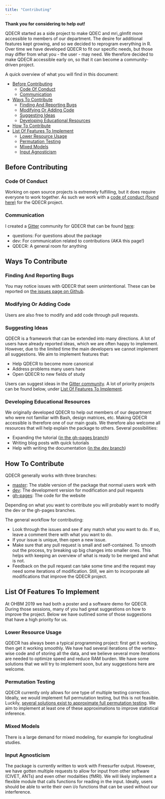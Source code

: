 ```yaml
---
title: "Contributing"
---
```


**Thank you for considering to help out!**

QDECR started as a side project to make QDEC and mri_glmfit more accessible to members of our department. The desire for additional features kept growing, and so we decided to reprogram everything in R. Over time we have developed QDECR to fit our specific needs, but those may differ from what you - the user - may need. We therefore decided to make QDECR accessible early on, so that it can become a community-driven project.

A quick overview of what you will find in this document:

* [Before Contributing](#before-contributing)
  - [Code Of Conduct](#code-of-conduct)
  - [Communication](#communication)
* [Ways To Contribute](#ways-to-contribute)
  - [Finding And Reporting Bugs](#finding-and-reporting-bugs)
  - [Modifying Or Adding Code](#modifying-or-adding-code)
  - [Suggesting Ideas](#suggesting-ideas)
  - [Developing Educational Resources](#developing-educational resources)
* [How To Contribute](#how-to-contribute)
* [List Of Features To Implement](#list-of-features-to-implement)
  - [Lower Resource Usage](#lower-resource-usage)
  - [Permutation Testing](#permutation-testing)
  - [Mixed Models](#mixed-models)
  - [Input Agnosticism](#input-agnosticism)
  
## Before Contributing

### Code Of Conduct

Working on open source projects is extremely fulfilling, but it does require everyone to work together. As such we work with a [code of conduct (found here)](code-of-conduct.html) for the QDECR project.

### Communication

I created a [Gitter](https://gitter.im) community for QDECR that can be found [here](https://gitter.im/QDECR/):

* questions: For questions about the package
* dev: For communication related to contributions (AKA this page!)
* QDECR: A general room for anything

## Ways To Contribute

### Finding And Reporting Bugs

You may notice issues with QDECR that seem unintentional. These can be reported on [the issues page on Github](https://github.com/slamballais/QDECR/issues). 

### Modifying Or Adding Code

Users are also free to modify and add code through pull requests.

### Suggesting Ideas

QDECR is a framework that can be extended into many directions. A lot of users have already reported ideas, which we are often happy to implement. However, due to the limited time the main developers we cannot implement all suggestions. We aim to implement features that:

* Help QDECR to become more canonical
* Address problems many users have
* Open QDECR to new fields of study

Users can suggest ideas in the [Gitter community](https://gitter.im/QDECR/). A lot of priority projects can be found below, under [List Of Features To Implement](#list-of-features-to-implement).

### Developing Educational Resources

We originally developed QDECR to help out members of our department who were not familiar with Bash, design matrices, etc. Making QDECR accessible is therefore one of our main goals. We therefore also welcome all resources that will help explain the package to others. Several possibilities:

* Expanding the tutorial ([in the gh-pages branch](https://github.com/slamballais/QDECR/tree/gh-pages))
* Writing blog posts with quick tutorials
* Help with writing the documentation ([in the dev branch](https://github.com/slamballais/QDECR/tree/dev))

## How To Contribute

QDECR generally works with three branches:

* [master](https://github.com/slamballais/QDECR/tree/master): The stable version of the package that normal users work with
* [dev](https://github.com/slamballais/QDECR/tree/dev): The development version for modification and pull requests
* [gh-pages](https://github.com/slamballais/QDECR/tree/gh-pages): The code for the website

Depending on what you want to contribute you will probably want to modify the dev or the gh-pages branches. 

The general workflow for contributing:

* Look through the issues and see if any match what you want to do. If so, leave a comment there with what you want to do.
* If your issue is unique, then open a new issue.
* Make sure that any pull request is small and self-contained. To smooth out the process, try breaking up big changes into smaller ones. This helps with keeping an overview of what is ready to be merged and what is not.
* Feedback on the pull request can take some time and the request may need some iterations of modification. Still, we aim to incorporate all modifications that improve the QDECR project.

## List Of Features To Implement

At OHBM 2019 we had both a poster and a software demo for QDECR. During those sessions, many of you had great suggestions on how to improve the project. Below we have outlined some of those suggestions that have a high priority for us.

### Lower Resource Usage

QDECR has always been a typical programming project: first get it working, then get it working smoothly. We have had several iterations of the vertex-wise code and of storing all the data, and we believe several more iterations are needed to optimize speed and reduce RAM burden. We have some solutions that we will try to implement soon, but any suggestions here are welcome.

### Permutation Testing

QDECR currently only allows for one type of multiple testing correction. Ideally, we would implement full permutation testing, but this is not feasible. Luckily, [several solutions exist to approximate full permutation testing](https://www.ncbi.nlm.nih.gov/pmc/articles/PMC5035139/). We aim to implement at least one of these approximations to improve statistical inference.

### Mixed Models

There is a large demand for mixed modeling, for example for longitudinal studies. 

### Input Agnosticism

The package is currently written to work with Freesurfer output. However, we have gotten multiple requests to allow for input from other software (CIVET, ANTs) and even other modalities (fMRI). We will likely implement a flexible module that calls functions for reading in the input. Ideally, users should be able to write their own i/o functions that can be used without our interference.